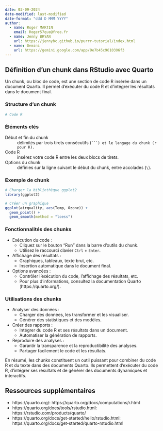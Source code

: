 ```yaml
---
date: 03-09-2024
date-modified: last-modified
date-format: "ddd D MMM YYYY"
author:
  - name: Roger MARTIN
    email: Roger57que@free.fr
  - name: Jenny BRYAN
    url: https://jennybc.github.io/purrr-tutorial/index.html
  - name: Gemini
    url: https://gemini.google.com/app/9e7b45c9610306f3
---
```


## Définition d'un chunk dans RStudio avec Quarto

Un chunk, ou bloc de code, est une section de code R insérée dans un document Quarto. Il permet d'exécuter du code R et d'intégrer les résultats dans le document final.

### Structure d'un chunk

```r

# Code R

```

### Éléments clés

Début et fin du chunk
:   délimités par trois tirets consécutifs (```` ```) et le langage du chunk (r ```` `pour R).`

Code R
: insérez votre code R entre les deux blocs de tirets.  

Options du chunk
: définies sur la ligne suivant le début du chunk, entre accolades (`\`).

### Exemple de chunk

```r
# Charger la bibliothèque ggplot2
library(ggplot2)

# Créer un graphique
ggplot(airquality, aes(Temp, Ozone)) +
  geom_point() +
  geom_smooth(method = "loess")
```

### Fonctionnalités des chunks

- Exécution du code :
    -   Cliquez sur le bouton "Run" dans la barre d'outils du chunk.
    -   Utilisez le raccourci clavier `Ctrl` + `Enter`.
- Affichage des résultats :
    -   Graphiques, tableaux, texte brut, etc.
    -   Insertion automatique dans le document final.
- Options avancées :
    -   Contrôler l'exécution du code, l'affichage des résultats, etc.
    -   Pour plus d'informations, consultez la documentation Quarto (https://quarto.org/).

### Utilisations des chunks

- Analyser des données :
    -   Charger des données, les transformer et les visualiser.
    -   Générer des statistiques et des modèles.
- Créer des rapports :
    -   Intégrer du code R et ses résultats dans un document.
    -   Automatiser la génération de rapports.
- Reproduire des analyses :
    -   Garantir la transparence et la reproductibilité des analyses.
    -   Partager facilement le code et les résultats.

::: {.callout-note}
En résumé, les chunks constituent un outil puissant pour combiner du code R et du texte dans des documents Quarto. Ils permettent d'exécuter du code R, d'intégrer ses résultats et de générer des documents dynamiques et interactifs.
:::

## Ressources supplémentaires

-   https://quarto.org/: https://quarto.org/docs/computations/r.html
-   https://quarto.org/docs/tools/rstudio.html: https://rstudio.com/products/quarto/
-   https://quarto.org/docs/get-started/hello/rstudio.html: https://quarto.org/docs/get-started/quarto-rstudio.html
